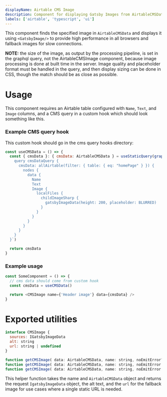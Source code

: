 ```yaml
---
displayName: Airtable CMS Image
description: Component for displaying Gatsby Images from AirtableCMSData
labels: ['airtable', 'typescript', 'ui']
---
```


This component finds the specified image in `AirtableCMSData` and displays it using `<GatsbyImage/>` to provide high performance in all browsers and fallback images for slow connections.

**NOTE:** the size of the image, as output by the processing pipeline, is set in the graphql query, not the AirtableCMSImage component, because image processing is done at built time in the server. Image quality and placeholder format must be handled in the query, and then display sizing can be done in CSS, though the match should be as close as possible.

# Usage

This component requires an Airtable table configured with `Name`, `Text`, and `Image` columns, and a CMS query in a custom hook which should look something like this.

### Example CMS query hook

This custom hook should go in the cms query hooks directory:

```js
const useCMSData = () => {
  const { cmsData }: { cmsData: AirtableCMSData } = useStaticQuery(graphql`
    query cmsDataQuery {
      cmsData: allAirtable(filter: { table: { eq: "homePage" } }) {
        nodes {
          data {
            Name
            Text
            Image {
              localFiles {
                childImageSharp {
                  gatsbyImageData(height: 200, placeholder: BLURRED)
                }
              }
            }
          }
        }
      }
    }
  }`)

  return cmsData
}
```

### Example usage

```js
const SomeComponent = () => {
  // cms data should come from custom hook
  const cmsData = useCMSData()

  return <CMSImage name={'Header image'} data={cmsData} />
}
```

# Exported utilities

```js
interface CMSImage {
  sources: IGatsbyImageData
  alt: string
  url: string | undefined
}

function getCMSImage( data: AirtableCMSData, name: string, noEmitError?: false): CMSImage
function getCMSImage( data: AirtableCMSData, name: string, noEmitError: true): CMSImage | undefined
function getCMSImage( data: AirtableCMSData, name: string, noEmitError: boolean): CMSImage | undefined
```

This helper function takes the name and `AirtableCMSData` object and returns the request `IgatsbyImageData` object, the alt text, and the `url` for the fallback image for use cases where a single static URL is needed.
